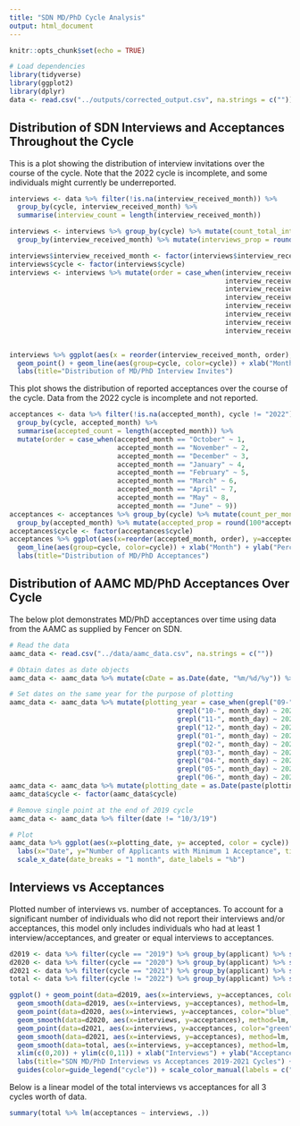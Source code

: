 ```yaml
---
title: "SDN MD/PhD Cycle Analysis"
output: html_document
---
```


```r
knitr::opts_chunk$set(echo = TRUE)
```

```r
# Load dependencies
library(tidyverse)
library(ggplot2)
library(dplyr)
data <- read.csv("../outputs/corrected_output.csv", na.strings = c(""))
```

## Distribution of SDN Interviews and Acceptances Throughout the Cycle
This is a plot showing the distribution of interview invitations over the course of the cycle. Note that the 2022 cycle is incomplete, and some individuals might currently be underreported.
```r
interviews <- data %>% filter(!is.na(interview_received_month)) %>% 
  group_by(cycle, interview_received_month) %>% 
  summarise(interview_count = length(interview_received_month))

interviews <- interviews %>% group_by(cycle) %>% mutate(count_total_interviews = sum(interview_count)) %>%
  group_by(interview_received_month) %>% mutate(interviews_prop = round(100*interview_count/count_total_interviews, 2))

interviews$interview_received_month <- factor(interviews$interview_received_month)
interviews$cycle <- factor(interviews$cycle)
interviews <- interviews %>% mutate(order = case_when(interview_received_month == "July" ~ 1,
                                                      interview_received_month == "August" ~ 2,
                                                      interview_received_month == "September" ~ 3,
                                                      interview_received_month == "October" ~ 4,
                                                      interview_received_month == "November" ~ 5,
                                                      interview_received_month == "December" ~ 6,
                                                      interview_received_month == "January" ~ 7,
                                                      interview_received_month == "February" ~ 8))


interviews %>% ggplot(aes(x = reorder(interview_received_month, order), y = interviews_prop, color=cycle)) + 
  geom_point() + geom_line(aes(group=cycle, color=cycle)) + xlab("Month") + ylab("Percentage of Total Interviews Received") + 
  labs(title="Distribution of MD/PhD Interview Invites")
```

This plot shows the distribution of reported acceptances over the course of the cycle. Data from the 2022 cycle is incomplete and not reported.
```r
acceptances <- data %>% filter(!is.na(accepted_month), cycle != "2022") %>% 
  group_by(cycle, accepted_month) %>% 
  summarise(accepted_count = length(accepted_month)) %>%
  mutate(order = case_when(accepted_month == "October" ~ 1,
                           accepted_month == "November" ~ 2,
                           accepted_month == "December" ~ 3,
                           accepted_month == "January" ~ 4,
                           accepted_month == "February" ~ 5,
                           accepted_month == "March" ~ 6,
                           accepted_month == "April" ~ 7,
                           accepted_month == "May" ~ 8,
                           accepted_month == "June" ~ 9))
acceptances <- acceptances %>% group_by(cycle) %>% mutate(count_per_month = sum(accepted_count)) %>%
  group_by(accepted_month) %>% mutate(accepted_prop = round(100*accepted_count/count_per_month, 2))
acceptances$cycle <- factor(acceptances$cycle)
acceptances %>% ggplot(aes(x=reorder(accepted_month, order), y=accepted_prop, color=cycle)) + geom_point() +
  geom_line(aes(group=cycle, color=cycle)) + xlab("Month") + ylab("Percentage of Acceptances") + 
  labs(title="Distribution of MD/PhD Acceptances")
```

## Distribution of AAMC MD/PhD Acceptances Over Cycle
The below plot demonstrates MD/PhD acceptances over time using data from the AAMC as supplied by Fencer on SDN.
```r
# Read the data
aamc_data <- read.csv("../data/aamc_data.csv", na.strings = c(""))

# Obtain dates as date objects
aamc_data <- aamc_data %>% mutate(cDate = as.Date(date, "%m/%d/%y")) %>% mutate(month_day = format(cDate, "%m-%d"))

# Set dates on the same year for the purpose of plotting
aamc_data <- aamc_data %>% mutate(plotting_year = case_when(grepl("09-", month_day) ~ 2021,
                                          grepl("10-", month_day) ~ 2021,
                                          grepl("11-", month_day) ~ 2021,
                                          grepl("12-", month_day) ~ 2021,
                                          grepl("01-", month_day) ~ 2022,
                                          grepl("02-", month_day) ~ 2022,
                                          grepl("03-", month_day) ~ 2022,
                                          grepl("04-", month_day) ~ 2022,
                                          grepl("05-", month_day) ~ 2022,
                                          grepl("06-", month_day) ~ 2022))
aamc_data <- aamc_data %>% mutate(plotting_date = as.Date(paste(plotting_year,"-",month_day,sep="")), "%y-%m-%d")
aamc_data$cycle <- factor(aamc_data$cycle)

# Remove single point at the end of 2019 cycle
aamc_data <- aamc_data %>% filter(date != "10/3/19")

# Plot
aamc_data %>% ggplot(aes(x=plotting_date, y= accepted, color = cycle)) + geom_point() + 
  labs(x="Date", y="Number of Applicants with Minimum 1 Acceptance", title="Distribution of MD/PhD Acceptances over Cycle") + 
  scale_x_date(date_breaks = "1 month", date_labels = "%b")
```


## Interviews vs Acceptances

Plotted number of interviews vs. number of acceptances. To account for a significant number of individuals who did not report their interviews and/or acceptances, this model only includes individuals who had at least 1 interview/acceptances, and greater or equal interviews to acceptances.

```r
d2019 <- data %>% filter(cycle == "2019") %>% group_by(applicant) %>% summarise(interviews = sum(!is.na(interview_received_month)), acceptances = sum(!is.na(accepted_month))) %>% filter(interviews > 0 & interviews >= acceptances & acceptances > 0)
d2020 <- data %>% filter(cycle == "2020") %>% group_by(applicant) %>% summarise(interviews = sum(!is.na(interview_received_month)), acceptances = sum(!is.na(accepted_month))) %>% filter(interviews > 0 & interviews >= acceptances & acceptances > 0)
d2021 <- data %>% filter(cycle == "2021") %>% group_by(applicant) %>% summarise(interviews = sum(!is.na(interview_received_month)), acceptances = sum(!is.na(accepted_month))) %>% filter(interviews > 0 & interviews >= acceptances & acceptances > 0)
total <- data %>% filter(cycle != "2022") %>% group_by(applicant) %>% summarise(interviews = sum(!is.na(interview_received_month)), acceptances = sum(!is.na(accepted_month))) %>% filter(interviews > 0 & interviews >= acceptances & acceptances > 0)

ggplot() + geom_point(data=d2019, aes(x=interviews, y=acceptances, color="red", alpha=I(0.6))) +
  geom_smooth(data=d2019, aes(x=interviews, y=acceptances), method=lm, se=F,color = "red") +
  geom_point(data=d2020, aes(x=interviews, y=acceptances, color="blue", alpha=I(0.6))) + 
  geom_smooth(data=d2020, aes(x=interviews, y=acceptances), method=lm, se=F, color="blue") +
  geom_point(data=d2021, aes(x=interviews, y=acceptances, color="green", alpha=I(0.6))) +
  geom_smooth(data=d2021, aes(x=interviews, y=acceptances), method=lm, se=F, color="green") + 
  geom_smooth(data=total, aes(x=interviews, y=acceptances), method=lm, color="black") +
  xlim(c(0,20)) + ylim(c(0,11)) + xlab("Interviews") + ylab("Acceptances") +
  labs(title="SDN MD/PhD Interviews vs Acceptances 2019-2021 Cycles") +
  guides(color=guide_legend("cycle")) + scale_color_manual(labels = c("2019", "2020", "2021"), values = c("red", "blue", "green"))
```

Below is a linear model of the total interviews vs acceptances for all 3 cycles worth of data.
```r
summary(total %>% lm(acceptances ~ interviews, .))
```